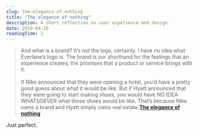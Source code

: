 ```yaml
---
slug: the-elegance-of-nothing
title: "The elegance of nothing"
description: A short reflection on user experience and design.
date: 2019-04-16
readingTime: 1
---
```


>And what is a brand? It’s not the logo, certainly. I have no idea what Everlane’s logo is. The brand is our shorthand for the feelings that an experience creates, the promises that a product or service brings with it.
<br /><br />
If Nike announced that they were opening a hotel, you’d have a pretty good guess about what it would be like. But if Hyatt announced that they were going to start making shoes, you would have NO IDEA WHATSOEVER what those shoes would be like. That’s because Nike owns a brand and Hyatt simply owns real estate.**<a href="https://seths.blog/2019/04/the-elegance-of-nothing/">The elegance of nothing</a>**

Just perfect.